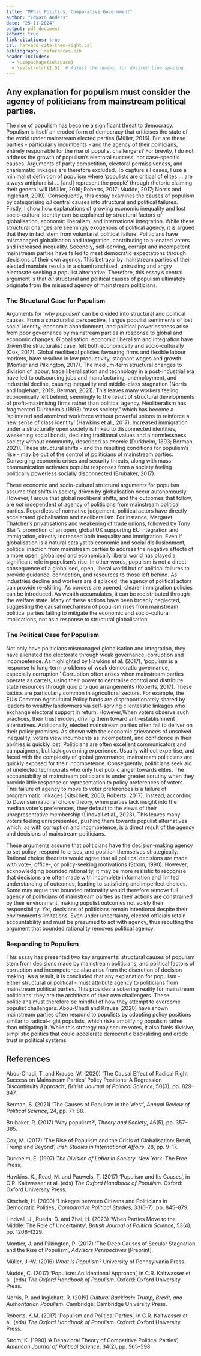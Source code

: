 ```yaml
---
title: "MPhil Politics, Comparative Government"
author: "Edward Anders"
date: "25-11-2024"
output: pdf_document
zotero: true
link-citations: true
csl: harvard-cite-them-right.csl
bibliography: references.bib
header-includes:
  - \usepackage{setspace}
  - \setstretch{1.5}  # Adjust the number for desired line spacing
---
```


## Any explanation for populism must consider the agency of politicians from mainstream political parties.

The rise of populism has become a significant threat to democracy. Populism is itself an eroded form of democracy that criticises the state of the world under mainstream elected parties (Müller, 2016). But are these parties - particularly incumbents - and the agency of their politicians, entirely responsible for the rise of populist challengers? For brevity, I do not address the growth of populism’s electoral success, nor case-specific causes. Arguments of party competition, electoral permissiveness, and charismatic linkages are therefore excluded. To capture all cases, I use a minimalist definition of populism where ‘populists are critical of elites … are always antipluralist … [and] represent the people’ through rhetoric claiming their general will (Müller, 2016; Roberts, 2017; Mudde, 2017; Norris and Inglehart, 2019). Consequently, this essay examines the causes of populism by categorising *all* central causes into structural and political failures. Firstly, I show how explanations of growing economic inequality and lost socio-cultural identity can be explained by structural factors of globalisation, economic liberalism, and international integration. While these structural changes are seemingly exogenous of political agency, it is argued that they in fact stem from voluntarist political failure. Politicians have mismanaged globalisation and integration, contributing to alienated voters and increased inequality. Secondly, self-serving, corrupt and incompetent mainstream parties have failed to meet democratic expectations through decisions of their own agency. This betrayal by mainstream parties of their elected mandate results in a disenfranchised, untrusting and angry electorate seeking a populist alternative. Therefore, this essay’s central argument is that *all* structural and political causes of populism ultimately originate from the misused agency of mainstream politicians.

### The Structural Case for Populism

Arguments for ‘*why* *populism*’ can be divided into structural and political causes. From a structuralist perspective, I argue populist sentiments of lost social identity, economic abandonment, and political powerlessness arise from poor governance by mainstream parties in response to global and economic changes. Globalisation, economic liberalism and integration have driven the structuralist case, felt both economically and socio-culturally (Cox, 2017). Global neoliberal policies favouring firms and flexible labour markets, have resulted in low productivity, stagnant wages and growth (Montier and Pilkington, 2017). The medium-term structural changes to division of labour, trade liberalisation and technology in a post-industrial era have led to outsourcing jobs and manufacturing, unemployment, and industrial decline, causing inequality and middle-class stagnation (Norris and Inglehart, 2019; Berman, 2021). This leaves many workers feeling economically left behind, seemingly to the result of structural developments of profit-maximising firms rather than political agency. Neoliberalism has fragmented Durkheim’s (1893) “mass society,” which has become a ‘splintered and atomized workforce without powerful unions to reinforce a new sense of class identity’ (Hawkins et al., 2017). Increased immigration under a structurally open society is linked to disconnected identities, weakening social bonds, declining traditional values and a normlessness society without community, described as *anomie* (Durkheim, 1893; Berman, 2021). These structural shifts - and the resulting conditions for populism’s rise - may be out of the control of politicians of mainstream parties. Converging economic crises and security threats, along with mass communication activates populist responses from a society feeling politically powerless socially disconnected (Brubaker, 2017).

These economic and socio-cultural structural arguments for populism assume that shifts in society driven by globalisation occur autonomously. However, I argue that global neoliberal shifts, and the outcomes that follow, are *not* independent of agency of politicians from mainstream political parties. Regardless of normative judgement, political actors have directly accelerated globalisation and neoliberalism. For instance, Margaret Thatcher’s privatisations and weakening of trade unions, followed by Tony Blair’s promotion of an open, global UK supporting EU integration and immigration, directly increased both inequality and immigration. Even if globalisation is a natural catalyst to economic and social disillusionment, political inaction from mainstream parties to address the negative effects of a more open, globalised and economically liberal world has played a significant role in populism’s rise. In other words, populism is not a direct consequence of a globalised, open, liberal world but of political failures to provide guidance, connection, and resources to those left behind. As industries decline and workers are displaced, the agency of political actors can provide re-skilling. As borders are opened, clearer immigration policies can be introduced. As wealth accumulates, it can be redistributed through the welfare state. Many of these actions have been broadly neglected, suggesting the causal mechanism of populism rises from mainstream political parties failing to mitigate the economic and socio-cultural implications, not as a response to structural globalisation.

### The Political Case for Populism

Not only have politicians mismanaged globalisation and integration, they have alienated the electorate through weak governance, corruption and incompetence. As highlighted by Hawkins et al. (2017), ‘populism is a response to long-term problems of weak democratic governance, especially corruption.’ Corruption often arises when mainstream parties operate as cartels, using their power to centralise control and distribute state resources through quid pro quo arrangements (Roberts, 2017). These tactics are particularly common in agricultural sectors. For example, the EU’s Common Agricultural Policy funds are disproportionately shared by leaders to wealthy landowners via self-serving clientelistic linkages who exchange electoral support in return. However,When voters observe such practices, their trust erodes, driving them toward anti-establishment alternatives. Additionally, elected mainstream parties often fail to deliver on their policy promises. As shown with the economic grievances of unsolved inequality, voters view incumbents as incompetent, and confidence in their abilities is quickly lost. Politicians are often excellent communicators and campaigners, but lack governing experience. Usually without expertise, and faced with the complexity of global governance, mainstream politicians are quickly exposed for their incompetence. Consequently, politicians seek aid of unelected technocrats who only fuel public anger towards elites. The accountability of mainstream politicians is under greater scrutiny when they provide little response or representation to policy preferences of voters. This failure of agency to move to voter preferences is a failure of programmatic linkages (Kitschelt, 2000; Roberts, 2017). Instead, according to Downsian rational choice theory, when parties lack insight into the median voter’s preferences, they default to the views of their unrepresentative membership (Lindvall et al., 2023). This leaves many voters feeling unrepresented, pushing them towards populist alternatives which, as with corruption and incompetence, is a direct result of the agency and decisions of mainstream politicians.

These arguments assume that politicians have the decision-making agency to set policy, respond to crises, and position themselves strategically. Rational choice theorists would agree that all political decisions are made with vote-, office-, or policy-seeking motivations (Strom, 1990). However, acknowledging bounded rationality, it may be more realistic to recognise that decisions are often made with incomplete information and limited understanding of outcomes, leading to satisficing and imperfect choices. Some may argue that bounded rationality would therefore remove full agency of politicians of mainstream parties as their actions are constrained by their environment, making populist outcomes not solely their responsibility. Yet, decisions of politicians remain intentional despite their environment’s limitations. Even under uncertainty, elected officials retain accountability and must be presumed to act with agency, thus rebutting the argument that bounded rationality removes political agency.

### Responding to Populism

This essay has presented two key arguments: structural causes of populism stem from decisions made by mainstream politicians, and political factors of corruption and incompetence also arise from the discretion of decision making. As a result, it is concluded that any explanation for populism - either structural or political - must attribute agency to politicians from mainstream political parties. This provides a sobering reality for mainstream politicians: they are the architects of their own challengers. These politicians must therefore be mindful of how they attempt to overcome populist challengers. Abou-Chadi and Krause (2020) have shown mainstream parties often respond to populists by adopting policy positions similar to radical-right populists, which risks amplifying populism rather than mitigating it. While this strategy may secure votes, it also fuels divisive, simplistic politics that could accelerate democratic backsliding and erode trust in political systems

## References

Abou-Chadi, T. and Krause, W. (2020) ‘The Causal Effect of Radical Right Success on Mainstream Parties’ Policy Positions: A Regression Discontinuity Approach’, *British Journal of Political Science*, 50(3), pp. 829–847.

Berman, S. (2021) ‘The Causes of Populism in the West’, *Annual Review of Political Science*, 24, pp. 71–88.

Brubaker, R. (2017) ‘Why populism?’, *Theory and Society*, 46(5), pp. 357–385.

Cox, M. (2017) ‘The Rise of Populism and the Crisis of Globalisation: Brexit, Trump and Beyond’, *Irish Studies in International Affairs*, 28, pp. 9–17.

Durkheim, É. (1997) *The Division of Labor in Society*. New York: The Free Press.

Hawkins, K., Read, M. and Pauwels, T. (2017) ‘Populism and Its Causes’, in C.R. Kaltwasser et al. (eds) *The Oxford Handbook of Populism*. Oxford: Oxford University Press.

Kitschelt, H. (2000) ‘Linkages between Citizens and Politicians in Democratic Polities’, *Comparative Political Studies*, 33(6–7), pp. 845–879.

Lindvall, J., Rueda, D. and Zhai, H. (2023) ‘When Parties Move to the Middle: The Role of Uncertainty’, *British Journal of Political Science*, 53(4), pp. 1208–1229.

Montier, J. and Pilkington, P. (2017) ‘The Deep Causes of Secular Stagnation and the Rise of Populism’, *Advisors Perspectives* [Preprint].

Müller, J.-W. (2016) *What Is Populism?* University of Pennsylvania Press.

Mudde, C. (2017) ‘Populism: An Ideational Approach’, in C.R. Kaltwasser et al. (eds) *The Oxford Handbook of Populism*. Oxford: Oxford University Press.

Norris, P. and Inglehart, R. (2019) *Cultural Backlash: Trump, Brexit, and Authoritarian Populism*. Cambridge: Cambridge University Press.

Roberts, K.M. (2017) ‘Populism and Political Parties’, in C.R. Kaltwasser et al. (eds) *The Oxford Handbook of Populism*. Oxford: Oxford University Press.

Strom, K. (1990) ‘A Behavioral Theory of Competitive Political Parties’, *American Journal of Political Science*, 34(2), pp. 565–598.
